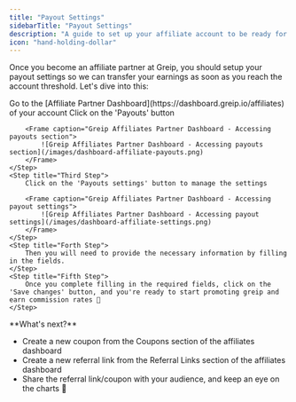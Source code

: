 ```yaml
---
title: "Payout Settings"
sidebarTitle: "Payout Settings"
description: "A guide to set up your affiliate account to be ready for receive payouts"
icon: "hand-holding-dollar"
---
```


Once you become an affiliate partner at Greip, you should setup your payout settings so we can transfer your earnings as soon as you reach the account threshold. Let's dive into this:

<Steps>
    <Step title="First Step">
        Go to the [Affiliate Partner Dashboard](https://dashboard.greip.io/affiliates) of your account
    </Step>
    <Step title="Second Step">
        Click on the 'Payouts' button

        <Frame caption="Greip Affiliates Partner Dashboard - Accessing payouts section">
            ![Greip Affiliates Partner Dashboard - Accessing payouts section](/images/dashboard-affiliate-payouts.png)
        </Frame>
    </Step>
    <Step title="Third Step">
        Click on the 'Payouts settings' button to manage the settings

        <Frame caption="Greip Affiliates Partner Dashboard - Accessing payout settings">
            ![Greip Affiliates Partner Dashboard - Accessing payout settings](/images/dashboard-affiliate-settings.png)
        </Frame>
    </Step>
    <Step title="Forth Step">
        Then you will need to provide the necessary information by filling in the fields.
    </Step>
    <Step title="Fifth Step">
        Once you complete filling in the required fields, click on the 'Save changes' button, and you're ready to start promoting greip and earn commission rates 🎉
    </Step>

</Steps>

<Note>
**What's next?**

- Create a new coupon from the Coupons section of the affiliates dashboard
- Create a new referral link from the Referral Links section of the affiliates dashboard
- Share the referral link/coupon with your audience, and keep an eye on the charts 🤑

</Note>
